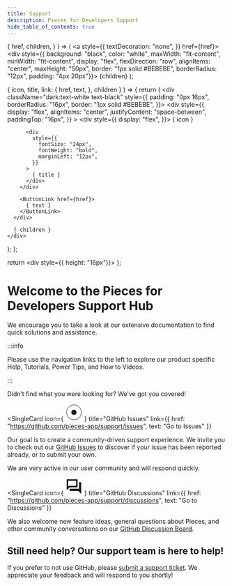 ```yaml
---
title: Support
description: Pieces for Developers Support
hide_table_of_contents: true
---
```


  {
    href,
    children,
  }
) => (
  <a
    style={{
      textDecoration: "none",
    }}
    href={href}>
    <div style={{ background: "black", color: "white", maxWidth: "fit-content", minWidth: "fit-content", display: "flex", flexDirection: "row", alignItems: "center", maxHeight: "50px", border: "1px solid #BEBEBE", borderRadius: "12px", padding: "4px 20px"}}>
      {children}
    </div>
  </a>
);

  {
    icon,
    title,
    link: {
     href,
     text,
    },
    children
  }
) => {
  return (
    <div className="dark:text-white text-black" style={{
      padding: "0px 16px",
      borderRadius: "16px",
      border: "1px solid #BEBEBE",
    }}>
      <div
        style={{
          display: "flex",
          alignItems: "center",
          justifyContent: "space-between",
          paddingTop: "16px",
        }}
      >
        <div style={{
          display: "flex",
        }}>
          { icon }

          <div
            style={{
              fontSize: "24px",
              fontWeight: "bold",
              marginLeft: "12px",
            }}
          >
            { title }
          </div>
        </div>

        <ButtonLink href={href}>
          { text }
        </ButtonLink>
      </div>

      { children }
    </div>
  );
};

  return <div style={{ height: "16px"}}></div>
};

# Welcome to the Pieces for Developers Support Hub

We encourage you to take a look at our extensive documentation to find quick solutions and assistance.

:::info

Please use the navigation links to the left to explore our product specific Help, Tutorials, Power Tips, and How to Videos.

:::

Didn’t find what you were looking for? We’ve got you covered!

<SingleCard
  icon={
    <svg xmlns="http://www.w3.org/2000/svg" width="40" height="40" viewBox="0 0 40 40" fill="none">
      <circle cx="20" cy="20" r="17" stroke="currentColor" strokeWidth="5"/>
      <circle cx="20" cy="20" r="6" fill="currentColor"/>
    </svg>
  }
  title="GitHub Issues"
  link={{
    href: "https://github.com/pieces-app/support/issues",
    text: "Go to Issues"
  }}
>
  Our goal is to create a community-driven support experience. We invite you to check out our [GitHub Issues](https://github.com/pieces-app/support/issues) to discover if your issue has been reported already, or to submit your own.

  We are very active in our user community and will respond quickly.
</SingleCard>

<MiniSpacer/>

<SingleCard
  icon={
    <svg xmlns="http://www.w3.org/2000/svg" width="40" height="40" viewBox="0 0 40 40" fill="none">
      <g clipPath="url(#clip0_2_40)">
        <path d="M25 6.66665V18.3333H8.61667L6.66667 20.2833V6.66665H25ZM26.6667 3.33331H5C4.08334 3.33331 3.33334 4.08331 3.33334 4.99998V28.3333L10 21.6666H26.6667C27.5833 21.6666 28.3333 20.9166 28.3333 20V4.99998C28.3333 4.08331 27.5833 3.33331 26.6667 3.33331ZM35 9.99998H31.6667V25H10V28.3333C10 29.25 10.75 30 11.6667 30H30L36.6667 36.6666V11.6666C36.6667 10.75 35.9167 9.99998 35 9.99998Z" fill="currentColor"/>
      </g>
      <defs>
        <clipPath id="clip0_2_40">
          <rect width="40" height="40" fill="currentColor"/>
        </clipPath>
      </defs>
    </svg>
  }
  title="GitHub Discussions"
  link={{
    href: "https://github.com/pieces-app/support/discussions",
    text: "Go to Discussions"
  }}
>
  We also welcome new feature ideas, general questions about Pieces, and other community conversations on our [GitHub Discussion Board](https://github.com/pieces-app/support/discussions).
</SingleCard>

## Still need help? Our support team is here to help!

If you prefer to not use GitHub, please [submit a support ticket](https://getpieces.typeform.com/to/mCjBSIjF#page=docs-support). We appreciate your feedback and will respond to you shortly!
